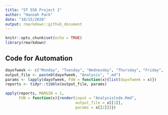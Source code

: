 ```yaml
---
title: "ST 558 Project 2"
author: "Hannah Park"
date: "10/15/2020"
output: rmarkdown::github_document
---
```


```r
knitr::opts_chunk$set(echo = TRUE)
library(rmarkdown)
```

## Code for Automation  
```r
dayofweek <- c("Monday", "Tuesday", "Wednesday", "Thursday", "Friday", "Saturday", "Sunday")
output_file <- paste0(dayofweek, "Analysis", ".md")
params <- lapply(dayofweek, FUN = function(x){list(dayofweek = x)})
reports <- tidyr::tibble(output_file, params)

apply(reports, MARGIN = 1, 
      FUN = function(x){render(input = "AnalysisCode.Rmd",
                               output_file = x[[1]],
                               params = x[[2]])})
```

